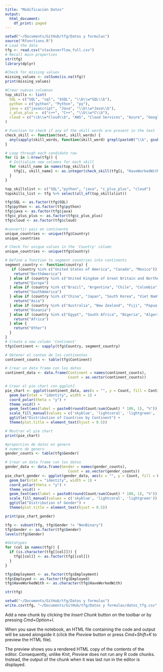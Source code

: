 ```yaml
---
title: "Modificación Datos"
output:
  html_document:
    df_print: paged
---
```

```r
setwd("~/Documents/GitHub/tfg/Datos y formulas")
source("Rfunctions.R")
# Load the data
tfg <- read.csv("stackoverflow_full.csv")
# Recall main properties
str(tfg)
library(dplyr)
```

```r
#Check for missing values 
missing_values <- colSums(is.na(tfg))
print(missing_values)
```

```r
#Crear nuevas columnas 
top_skills <- list(
  SQL = c("SQL", "sql", "$SQL", "\\b\\w*SQL\\b"),
  python = c("python", "Python", "py"),
  java = c("javascript", "Java", "\\b\\w*Java\\b"),
  c_plus_plus =  c("c++", "C++", "\\b\\w*C\\b"),
  cloud = c("\\b\\w*Cloud\\b", "AWS", "Cloud Services", "Azure", "Google Cloud Platform", "Oracle", "IBM")
)

# Function to check if any of the skill words are present in the text
check_skill <- function(text, skill_words) {
  any(sapply(skill_words, function(skill_word) grepl(paste0("\\b", gsub("\\+", "\\\\+", skill_word), "\\b"), tolower(text), ignore.case = TRUE)))
}

# Loop through each candidate row
for (i in 1:nrow(tfg)) {
  # Initialize new columns for each skill
  for (skill_name in names(top_skills)) {
    tfg[i, skill_name] <- as.integer(check_skill(tfg[i, "HaveWorkedWith"], top_skills[[skill_name]]))
  }
}

top_skillslist <- c("SQL","python", "java", "c_plus_plus", "cloud")
topskills_list <- tfg %>% select(all_of(top_skillslist))

tfg$SQL <- as.factor(tfg$SQL)
tfg$python <- as.factor(tfg$python)
tfg$java <- as.factor(tfg$java)
tfg$c_plus_plus <- as.factor(tfg$c_plus_plus)
tfg$cloud <- as.factor(tfg$cloud)
```

```r
#convertir pais en continente
unique_countries <- unique(tfg$Country)
unique_countries

# Check for unique values in the 'Country' column
unique_countries <- unique(tfg$Country)

# Define a function to segment countries into continents
segment_country <- function(country) {
   if (country %in% c("United States of America", "Canada", "Mexico")) {
    return("NorthAmerica")
  } else if (country %in% c("United Kingdom of Great Britain and Northern Ireland", "France", "Germany", "Spain", "Italy", "Portugal", "Belgium", "Netherlands", "Austria", "Switzerland", "Denmark", "Ireland", "Norway", "Sweden", "Finland", "Greece", "Czech Republic", "Slovakia", "Hungary", "Poland", "Russian Federation")) {
    return("Europe")
  } else if (country %in% c("Brazil", "Argentina", "Chile", "Colombia", "Peru", "Venezuela, Bolivarian Republic of...", "Bolivia", "Ecuador", "Guyana", "Paraguay", "Suriname", "Uruguay")) {
    return("SouthAmerica")
  } else if (country %in% c("China", "Japan", "South Korea", "Viet Nam", "India", "Sri Lanka", "Pakistan", "Bangladesh", "Indonesia", "Malaysia", "Philippines", "Taiwan", "Thailand", "Cambodia", "Myanmar", "Laos", "Singapore", "Hong Kong (S.A.R.)", "Afghanistan", "Bahrain", "Iran, Islamic Republic of...", "Iraq", "Israel", "Jordan", "Kazakhstan", "Kuwait", "Kyrgyzstan", "Lao People's Democratic Republic", "Lebanon", "Maldives", "Mongolia", "Nepal", "North Korea", "Oman", "Qatar", "Saudi Arabia", "Syria", "Tajikistan", "Timor-Leste", "Turkey", "Turkmenistan", "United Arab Emirates", "Uzbekistan", "Yemen")) {
    return("Asia")
  } else if (country %in% c("Australia", "New Zealand", "Fiji", "Papua New Guinea", "Solomon Islands", "Vanuatu", "Samoa", "Tonga", "Kiribati", "Marshall Islands", "Micronesia, Federated States of", "Nauru", "Palau", "Tuvalu")) {
    return("Oceania")
  } else if (country %in% c("Egypt", "South Africa", "Nigeria", "Algeria", "Morocco", "Kenya", "Ghana", "Angola", "Sudan", "Tunisia", "Mauritius", "Mauritania", "Seychelles", "Cape Verde", "Madagascar", "Botswana", "Zambia", "Zimbabwe", "Uganda", "Malawi", "Namibia", "Lesotho", "Liberia", "Sierra Leone", "Mali", "Guinea", "Senegal", "Gambia", "Benin", "Burkina Faso", "Togo", "Ivory Coast", "Gabon", "Cameroon", "Niger", "Chad", "Central African Republic", "Somalia", "Ethiopia", "Djibouti", "Eritrea", "Mozambique", "Comoros", "Rwanda", "Burundi", "Tanzania", "Congo, Republic of the...", "Democratic Republic of the Congo", "Equatorial Guinea", "Sao Tome and Principe", "Cabo Verde", "Sierra Leone", "Grenada", "Barbados", "Jamaica", "Haiti", "Cuba", "Dominican Republic", "Haiti", "Trinidad and Tobago", "Bahamas", "Antigua and Barbuda", "Saint Lucia", "Saint Vincent and the Grenadines", "Grenada", "Dominica", "Saint Kitts and Nevis", "Guyana", "Suriname", "French Guiana")){
    return("Africa")
  } else {
    return("Other")
  }
}
# Create a new column 'Continent'
tfg$Continent <- sapply(tfg$Country, segment_country)
```

```r
# Obtener el conteo de los continentes
continent_counts <- table(tfg$Continent)

# Crear un data frame con los datos
continent_data <- data.frame(Continent = names(continent_counts),
                             Count = as.vector(continent_counts))

# Crear el pie chart con ggplot2
pie_chart <- ggplot(continent_data, aes(x = "", y = Count, fill = Continent)) +
  geom_bar(stat = "identity", width = 1) +
  coord_polar(theta = "y") +
  theme_void() +
  geom_text(aes(label = paste0(round(Count/sum(Count) * 100, 1), "%")), position = position_stack(vjust = 0.5)) +
  scale_fill_manual(values = c('skyblue', 'lightcoral', 'lightgreen', 'lightgray', 'lightpink', 'lightyellow','violet')) +
  ggtitle("Distribution of Countries by Continent") +
  theme(plot.title = element_text(hjust = 0.5))

# Mostrar el pie chart
print(pie_chart)
```

```r
#proporcion de datos en genero
# numero de genero 
gender_counts <- table(tfg$Gender)

# Crear un data frame con los datos
gender_data <- data.frame(Gender = names(gender_counts),
                             Count = as.vector(gender_counts))
pie_chart_gender <- ggplot(gender_data, aes(x = "", y = Count, fill = Gender)) +
  geom_bar(stat = "identity", width = 1) +
  coord_polar(theta = "y") +
  theme_void() +
  geom_text(aes(label = paste0(round(Count/sum(Count) * 100, 1), "%")), position = position_stack(vjust = 0.5)) +
  scale_fill_manual(values = c('skyblue', 'lightcoral', 'lightgreen')) +
  ggtitle("Distribution of Gender") +
  theme(plot.title = element_text(hjust = 0.5))

print(pie_chart_gender)
```

```r
tfg <- subset(tfg, tfg$Gender != "NonBinary")
tfg$Gender <- as.factor(tfg$Gender)
levels(tfg$Gender)
```

```r
#datatypes
for (col in names(tfg)) {
  if (is.character(tfg[[col]])) {
    tfg[[col]] <- as.factor(tfg[[col]])
  }
}

tfg$Employment <- as.factor(tfg$Employment)
tfg$Employed <- as.factor(tfg$Employed)
tfg$HaveWorkedWith <- as.character(tfg$HaveWorkedWith)

str(tfg)
```
```r
setwd("~/Documents/GitHub/tfg/Datos y formulas")
write.csv(tfg, "~/Documents/GitHub/tfg/Datos y formulas/datos_tfg.csv", row.names = FALSE)
```

Add a new chunk by clicking the *Insert Chunk* button on the toolbar or by pressing *Cmd+Option+I*.

When you save the notebook, an HTML file containing the code and output will be saved alongside it (click the *Preview* button or press *Cmd+Shift+K* to preview the HTML file).

The preview shows you a rendered HTML copy of the contents of the editor. Consequently, unlike *Knit*, *Preview* does not run any R code chunks. Instead, the output of the chunk when it was last run in the editor is displayed.
